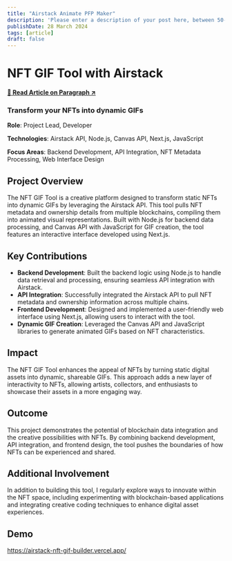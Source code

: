 ```yaml
---
title: "Airstack Animate PFP Maker"
description: 'Please enter a description of your post here, between 50-160 chars!'
publishDate: 28 March 2024
tags: [article]
draft: false
---
```


# NFT GIF Tool with Airstack
**[📰 Read Article on Paragraph ↗️](https://paragraph.xyz/@0xhashbrown/airstack-nft-gif)**

### Transform your NFTs into dynamic GIFs  
**Role**: Project Lead, Developer  

**Technologies**: Airstack API, Node.js, Canvas API, Next.js, JavaScript  

**Focus Areas**: Backend Development, API Integration, NFT Metadata Processing, Web Interface Design  

## Project Overview  
The NFT GIF Tool is a creative platform designed to transform static NFTs into dynamic GIFs by leveraging the Airstack API. This tool pulls NFT metadata and ownership details from multiple blockchains, compiling them into animated visual representations. Built with Node.js for backend data processing, and Canvas API with JavaScript for GIF creation, the tool features an interactive interface developed using Next.js.

## Key Contributions  
- **Backend Development**: Built the backend logic using Node.js to handle data retrieval and processing, ensuring seamless API integration with Airstack.
- **API Integration**: Successfully integrated the Airstack API to pull NFT metadata and ownership information across multiple chains.
- **Frontend Development**: Designed and implemented a user-friendly web interface using Next.js, allowing users to interact with the tool.
- **Dynamic GIF Creation**: Leveraged the Canvas API and JavaScript libraries to generate animated GIFs based on NFT characteristics.

## Impact  
The NFT GIF Tool enhances the appeal of NFTs by turning static digital assets into dynamic, shareable GIFs. This approach adds a new layer of interactivity to NFTs, allowing artists, collectors, and enthusiasts to showcase their assets in a more engaging way.

## Outcome  
This project demonstrates the potential of blockchain data integration and the creative possibilities with NFTs. By combining backend development, API integration, and frontend design, the tool pushes the boundaries of how NFTs can be experienced and shared.

## Additional Involvement  
In addition to building this tool, I regularly explore ways to innovate within the NFT space, including experimenting with blockchain-based applications and integrating creative coding techniques to enhance digital asset experiences.

## Demo
https://airstack-nft-gif-builder.vercel.app/
